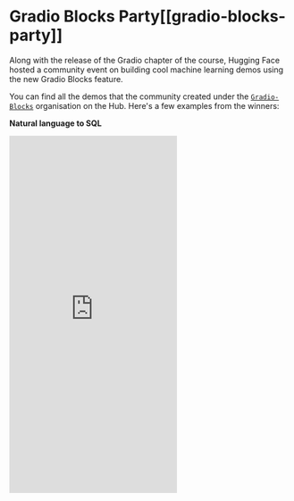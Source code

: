 # Gradio Blocks Party[[gradio-blocks-party]]

Along with the release of the Gradio chapter of the course, Hugging Face hosted a community event on building cool machine learning demos using the new Gradio Blocks feature.

You can find all the demos that the community created under the [`Gradio-Blocks`](https://huggingface.co/Gradio-Blocks) organisation on the Hub. Here's a few examples from the winners:

**Natural language to SQL**

<iframe src="https://huggingface.co/spaces/Curranj/Words_To_SQL" frameBorder="0" height="640" title="Gradio app" class="container p-0 flex-grow space-iframe" allow="accelerometer; ambient-light-sensor; autoplay; battery; camera; document-domain; encrypted-media; fullscreen; geolocation; gyroscope; layout-animations; legacy-image-formats; magnetometer; microphone; midi; oversized-images; payment; picture-in-picture; publickey-credentials-get; sync-xhr; usb; vr ; wake-lock; xr-spatial-tracking" sandbox="allow-forms allow-modals allow-popups allow-popups-to-escape-sandbox allow-same-origin allow-scripts allow-downloads"></iframe>
